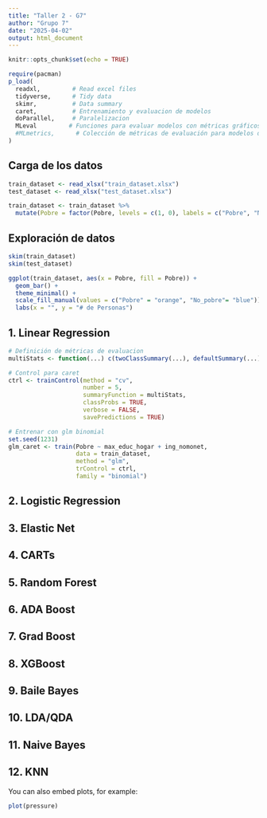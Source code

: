 ```yaml
---
title: "Taller 2 - G7"
author: "Grupo 7"
date: "2025-04-02"
output: html_document
---
```


```r
knitr::opts_chunk$set(echo = TRUE)

require(pacman)
p_load(
  readxl,         # Read excel files
  tidyverse,      # Tidy data  
  skimr,          # Data summary  
  caret,          # Entrenamiento y evaluacion de modelos
  doParallel,     # Paralelizacion
  MLeval         # Funciones para evaluar modelos con métricas gráficos.
  #MLmetrics,      # Colección de métricas de evaluación para modelos de machine learning.
)

```

## Carga de los datos 


```r

train_dataset <- read_xlsx("train_dataset.xlsx")
test_dataset <- read_xlsx("test_dataset.xlsx")

train_dataset <- train_dataset %>%
  mutate(Pobre = factor(Pobre, levels = c(1, 0), labels = c("Pobre", "No_pobre")))

```

## Exploración de datos

```r

skim(train_dataset)
skim(test_dataset)

```

```r

ggplot(train_dataset, aes(x = Pobre, fill = Pobre)) +
  geom_bar() + 
  theme_minimal() +  
  scale_fill_manual(values = c("Pobre" = "orange", "No_pobre"= "blue")) +  
  labs(x = "", y = "# de Personas")  

```



## 1. Linear Regression

```r

# Definición de métricas de evaluacion
multiStats <- function(...) c(twoClassSummary(...), defaultSummary(...), prSummary(...))

# Control para caret
ctrl <- trainControl(method = "cv",
                     number = 5,
                     summaryFunction = multiStats,
                     classProbs = TRUE,
                     verbose = FALSE,
                     savePredictions = TRUE)

# Entrenar con glm binomial
set.seed(1231)
glm_caret <- train(Pobre ~ max_educ_hogar + ing_nomonet,
                   data = train_dataset,
                   method = "glm",
                   trControl = ctrl,
                   family = "binomial")
```


## 2. Logistic Regression

## 3. Elastic Net

## 4. CARTs

## 5. Random Forest

## 6. ADA Boost

## 7. Grad Boost

## 8. XGBoost

## 9. Baile Bayes

## 10. LDA/QDA

## 11. Naive Bayes

## 12. KNN

You can also embed plots, for example:

```r
plot(pressure)
```

